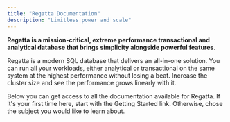 ---
title: "Regatta Documentation"
description: "Limitless power and scale"
---

**Regatta is a mission-critical, extreme performance transactional and analytical database that brings simplicity alongside powerful features.**

Regatta is a modern SQL database that delivers an all-in-one solution. You can run all your workloads, either analytical or transactional on the same system at the highest performance without losing a beat. Increase the cluster size and see the performance grows linearly with it.

Below you can get access to all the documentation available for Regatta. If it's your first time here, start with the Getting Started link. Otherwise, chose the subject you would like to learn about.

<CardGroup cols={1}>
  <Card title="Quickstart" icon="rocket" horizontal href="/getting-started/quickstart-using-regatta-cloud">
    
  </Card>
</CardGroup>

<CardGroup cols={2}>
  <Card title="Drivers & Clients" icon="code" horizontal href="/drivers-and-clients/connecting-applications-to-regatta">
    
  </Card>
  <Card title="Regatta Cloud" icon="cloud" horizontal href="/regatta-cloud/regatta-cloud/regatta-cloud">
    
  </Card>
  <Card title="SQL" icon="database" horizontal href="/sql/introduction">
    
  </Card>
  <Card title="Tuning Performance" icon="server" horizontal href="/tuning-performance/introduction/introduction">
    
  </Card>
</CardGroup>